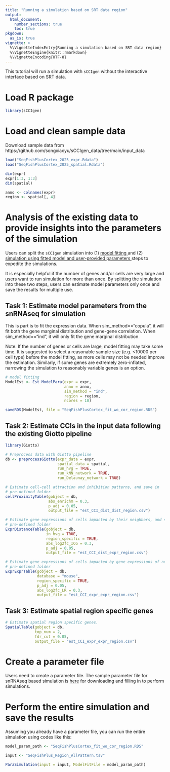 ```yaml
---
title: "Running a simulation based on SRT data region"
output: 
  html_document:
    number_sections: true
    toc: true
pkgdown:
  as_is: true
vignette: >
  %\VignetteIndexEntry{Running a simulation based on SRT data region}
  %\VignetteEngine{knitr::rmarkdown}
  %\VignetteEncoding{UTF-8}
---
```


This tutorial will run a simulation with `sCCIgen` without the interactive interface based on SRT data. 

# Load R package 

```r
library(sCCIgen)
```

# Load and clean sample data 

Download sample data from https://github.com/songxiaoyu/sCCIgen_data/tree/main/input_data

```r
load("SeqFishPlusCortex_2025_expr.Rdata")
load("SeqFishPlusCortex_2025_spatial.Rdata")

dim(expr)
expr[1:3, 1:3]
dim(spatial)

anno <- colnames(expr)
region <- spatial[, 4]
```

# Analysis of the existing data to provide insights into the parameters of the simulation

Users can split the `sCCIgen` simulation into (1) <u> model fitting </u> and (2) <u> simulation using fitted model and user-provided parameters </u> steps to expedite the simulations. 

It is especially helpful if the number of genes and/or cells are very large and users want to run simulation for more than once.  By splitting the simulation into these two steps, users can estimate model parameters only once and save the results for multiple use. 

## Task 1: Estimate model parameters from the snRNAseq for simulation

This is part is to fit the expression data. When sim_method=="copula", it will fit both the gene marginal distribution and gene-gene correlation. When sim_method=="ind", it will only fit the gene marginal distribution. 

Note: If the number of genes or cells are large, model fitting may take some time. It is suggested to select a reasonable sample size (e.g. <10000 per cell type) before the model fitting, as more cells may not be needed improve the estimation. Similarly, if some genes are extremely zero-inflated, narrowing the simulation to reasonably variable genes is an option. 

```r
# model fitting
ModelEst <- Est_ModelPara(expr = expr, 
                          anno = anno, 
                          sim_method = "ind", 
                          region = region, 
                          ncores = 10)

saveRDS(ModelEst, file = "SeqFishPlusCortex_fit_wo_cor_region.RDS")
```

## Task 2: Estimate CCIs in the input data following the existing Giotto pipeline

```r
library(Giotto)

# Preprocess data with Giotto pipeline
db <- preprocessGiotto(expr_data = expr, 
                       spatial_data = spatial, 
                       run_hvg = TRUE,
                       run_kNN_network = TRUE,
                       run_Delaunay_network = TRUE)

# Estimate cell-cell attraction and inhibition patterns, and save in 
# pre-defined folder
cellProximityTable(gobject = db, 
                   abs_enrichm = 0.3, 
                   p_adj = 0.05,
                   output_file = "est_CCI_dist_dist_region.csv")

# Estimate gene expressions of cells impacted by their neighbors, and save in
# pre-defined folder
ExprDistanceTable(gobject = db, 
                  in_hvg = TRUE, 
                  region_specific = TRUE, 
                  abs_log2fc_ICG = 0.3, 
                  p_adj = 0.05,
                  output_file = "est_CCI_dist_expr_region.csv")

# Estimate gene expressions of cells impacted by gene expressions of neighboring # cells, narrow to known pairs, such as ligand and receptor pairs, and save in
# pre-defined folder
ExprExprTable(gobject = db, 
              database = "mouse", 
              region_specific = TRUE, 
              p_adj = 0.05, 
              abs_log2fc_LR = 0.3,
              output_file = "est_CCI_expr_expr_region.csv")
```


## Task 3: Estimate spatial region specific genes

```r
# Estimate spatial region specific genes.
SpatialTable(gobject = db, 
             top_num = 2, 
             fdr_cut = 0.05, 
             output_file = "est_CCI_expr_expr_region.csv")
```

# Create a parameter file

Users need to create a parameter file. The sample parameter file for snRNAseq based simulation is [here](https://github.com/songxiaoyu/sCCIgen_data/tree/main/sample_parameter_file/SRT) for downloading and filling in to perform simulations. 
 
# Perform the entire simulation and save the results

Assuming you already have a parameter file, you can run the entire simulation using codes like this:

```r
model_param_path <- "SeqFishPlusCortex_fit_wo_cor_region.RDS"

input <- "SeqFishPlus_Region_AllPattern.tsv"

ParaSimulation(input = input, ModelFitFile = model_param_path)
```



